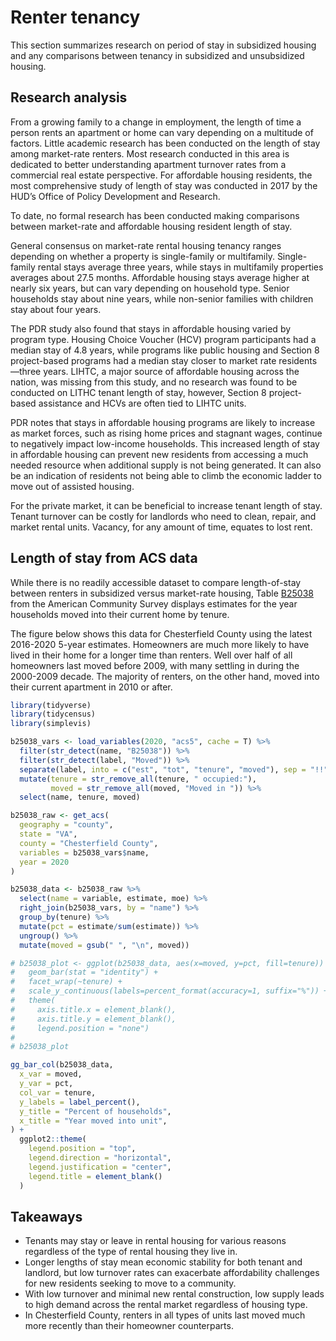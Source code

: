 # Renter tenancy {#part-1a-5}

This section summarizes research on period of stay in subsidized housing and any comparisons between tenancy in subsidized and unsubsidized housing.

## Research analysis

From a growing family to a change in employment, the length of time a person rents an apartment or home can vary depending on a multitude of factors. Little academic research has been conducted on the length of stay among market-rate renters. Most research conducted in this area is dedicated to better understanding apartment turnover rates from a commercial real estate perspective. For affordable housing residents, the most comprehensive study of length of stay was conducted in 2017 by the HUD’s Office of Policy Development and Research. 

:::{.rmdnote}

To date, no formal research has been conducted making comparisons between market-rate and affordable housing resident length of stay. 

:::

General consensus on market-rate rental housing tenancy ranges depending on whether a property is single-family or multifamily. Single-family rental stays average three years, while stays in multifamily properties averages about 27.5 months. Affordable housing stays average higher at nearly six years, but can vary depending on household type. Senior households stay about nine years, while non-senior families with children stay about four years. 

The PDR study also found that stays in affordable housing varied by program type. Housing Choice Voucher (HCV) program participants had a median stay of 4.8 years, while programs like public housing and Section 8 project-based programs had a median stay closer to market rate residents---three years. LIHTC, a major source of affordable housing across the nation, was missing from this study, and no research was found to be conducted on LITHC tenant length of stay, however, Section 8 project-based assistance and HCVs are often tied to LIHTC units.

PDR notes that stays in affordable housing programs are likely to increase as market forces, such as rising home prices and stagnant wages, continue to negatively impact low-income households. This increased length of stay in affordable housing can prevent new residents from accessing a much needed resource when additional supply is not being generated. It can also be an indication of residents not being able to climb the economic ladder to move out of assisted housing. 

For the private market, it can be beneficial to increase tenant length of stay. Tenant turnover can be costly for landlords who need to clean, repair, and market rental units. Vacancy, for any amount of time, equates to lost rent.

## Length of stay from ACS data

While there is no readily accessible dataset to compare length-of-stay between renters in subsidized versus market-rate housing, Table [B25038](https://censusreporter.org/data/table/?table=B25038&geo_ids=05000US51041&primary_geo_id=05000US51041) from the American Community Survey displays estimates for the year households moved into their current home by tenure.

The figure below shows this data for Chesterfield County using the latest 2016-2020 5-year estimates. Homeowners are much more likely to have lived in their home for a longer time than renters. Well over half of all homeowners last moved before 2009, with many settling in during the 2000-2009 decade. The majority of renters, on the other hand, moved into their current apartment in 2010 or after.

```r

library(tidyverse)
library(tidycensus)
library(simplevis)

b25038_vars <- load_variables(2020, "acs5", cache = T) %>% 
  filter(str_detect(name, "B25038")) %>% 
  filter(str_detect(label, "Moved")) %>% 
  separate(label, into = c("est", "tot", "tenure", "moved"), sep = "!!") %>% 
  mutate(tenure = str_remove_all(tenure, " occupied:"),
         moved = str_remove_all(moved, "Moved in ")) %>% 
  select(name, tenure, moved)

b25038_raw <- get_acs(
  geography = "county",
  state = "VA",
  county = "Chesterfield County",
  variables = b25038_vars$name,
  year = 2020
)

b25038_data <- b25038_raw %>% 
  select(name = variable, estimate, moe) %>% 
  right_join(b25038_vars, by = "name") %>% 
  group_by(tenure) %>% 
  mutate(pct = estimate/sum(estimate)) %>% 
  ungroup() %>% 
  mutate(moved = gsub(" ", "\n", moved))

# b25038_plot <- ggplot(b25038_data, aes(x=moved, y=pct, fill=tenure)) +
#   geom_bar(stat = "identity") +
#   facet_wrap(~tenure) +
#   scale_y_continuous(labels=percent_format(accuracy=1, suffix="%")) +
#   theme(
#     axis.title.x = element_blank(),
#     axis.title.y = element_blank(),
#     legend.position = "none")
#   
# b25038_plot

gg_bar_col(b25038_data,
  x_var = moved,
  y_var = pct,
  col_var = tenure,
  y_labels = label_percent(),
  y_title = "Percent of households",
  x_title = "Year moved into unit",
) +
  ggplot2::theme(
    legend.position = "top",
    legend.direction = "horizontal",
    legend.justification = "center",
    legend.title = element_blank()
  )

```


## Takeaways

* Tenants may stay or leave in rental housing for various reasons regardless of the type of rental housing they live in.
* Longer lengths of stay mean economic stability for both tenant and landlord, but low turnover rates can exacerbate affordability challenges for new residents seeking to move to a community.
* With low turnover and minimal new rental construction, low supply leads to high demand across the rental market regardless of housing type.
* In Chesterfield County, renters in all types of units last moved much more recently than their homeowner counterparts.